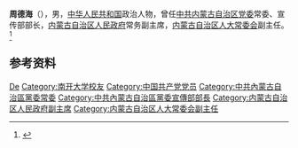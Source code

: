 '''周德海'''（{{bd|？|}}），男，[[中华人民共和国|中华人民共和国]]政治人物，曾任[[中共内蒙古自治区党委|中共内蒙古自治区党委]]常委、宣传部部长，[[内蒙古自治区人民政府|内蒙古自治区人民政府]]常务副主席，[[内蒙古自治区人大常委会|内蒙古自治区人大常委会]]副主任。<ref>{{Cite book|title=中华人民共和国职官志|author=何虎生, 李耀东, 向常福主编|publisher=中国社会出版社|year=2003|isbn=9787800883934|location=北京|pages=}}</ref>

== 参考资料 ==
{{reflist}}

{{中国人物小作品}}

{{Authority control}}
{{DEFAULTSORT:Zhou周}}
[[Category:周姓|De]]
[[Category:南开大学校友|Category:南开大学校友]]
[[Category:中国共产党党员|Category:中国共产党党员]]
[[Category:中共內蒙古自治區黨委常委|Category:中共內蒙古自治區黨委常委]]
[[Category:中共內蒙古自治區黨委宣傳部部長|Category:中共內蒙古自治區黨委宣傳部部長]]
[[Category:内蒙古自治区人民政府副主席|Category:内蒙古自治区人民政府副主席]]
[[Category:内蒙古自治区人大常委会副主任|Category:内蒙古自治区人大常委会副主任]]